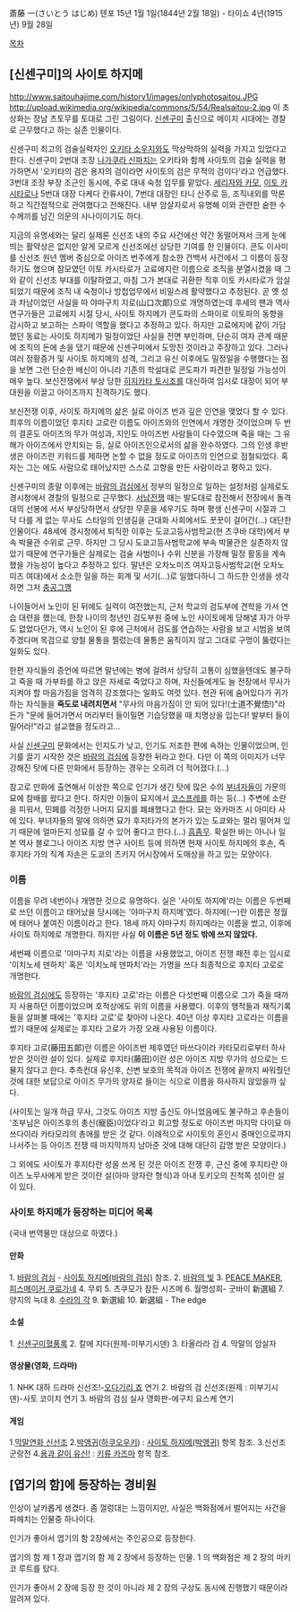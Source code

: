 斎藤 一(さいとう はじめ)
텐포 15년 1월 1일(1844년 2월 18일) - 타이쇼 4년(1915년) 9월 28일

[[목차]]
== [신센구미]의 사이토 하지메 == 
http://www.saitouhajime.com/history1/images/onlyphotosaitou.JPG
http://upload.wikimedia.org/wikipedia/commons/5/54/Realsaitou-2.jpg
이 초상화는 장남 츠토무를 토대로 그린 그림이다.
[[신센구미]] 출신으로 메이지 시대에는 경찰로 근무했다고 하는 실존 인물이다.

신센구미 최고의 검술실력자인 [[오키타 소우지]]와도 막상막하의 실력을 가지고 있었다고 한다. 신센구미 2번대 조장 [[나가쿠라 신파치]]는 오키타와 함께 사이토의 검술 실력을 평가하면서 '오키타의 검은 용자의 검이라면 사이토의 검은 무적의 검이다'라고 언급했다. 
3번대 조장 부장 조근인 동시에, 주로 대내 숙청 임무를 맡았다.
[[세리자와 카모]], [[이토 카시타로]]나 5번대 대장 다케다 칸류사이, 7번대 대장인 타니 산주로 등, 조직내외를 막론하고 직간접적으로 관여했다고 전해진다. 내부 암살자로서 유명해 이와 관련한 숱한 수수께끼를 남긴 의문의 사나이이기도 하다. 

지금의 유명세와는 달리 실제론 신선조 내의 주요 사건에선 약간 동떨어져서 크게 눈에 띄는 활약상은 없지만 알게 모르게 신선조에선 상당한 기여를 한 인물이다. 콘도 이사미를 신선조 원년 멤버 중심으로 아이즈 번주에게 참소한 건백서 사건에서 그 이름이 등장하기도 했으며 참모였던 이토 카시타로가 고료에지란 이름으로 조직을 분열시켰을 때 그와 같이 신선조 부대를 이탈하였고, 마침 그가 본대로 귀환한 직후 이토 카시타로가 암살되었기 때문에 조직 내 숙청이나 방첩업무에서 비밀스레 활약했다고 추정된다. 곧 옛 성과 차남이었던 사실을 따 야마구치 지로(山口次郞)으로 개명하였는데 후세의 팬과 역사 연구가들은 고료에지 시절 당시, 사이토 하지메가 콘도파의 스파이로 이토파의 동향을 감시하고 보고하는 스파이 역할을 했다고 추정하고 있다. 하지만 고료에지에 같이 가담했던 동료는 사이토 하지메가 밀정이었단 사실을 전면 부인하며, 단순히 여자 관계 때문에 조직의 돈에 손을 댔기 때문에 신센구미에서 도망친 것이라고 주장하고 있다. 그러나 여러 정황증거 및 사이토 하지메의 성격, 그리고 유신 이후에도 밀정일을 수행했다는 점을 보면 그런 단순한 배신이 아니라 기존의 학설대로 콘도파가 파견한 밀정일 가능성이 매우 높다. 보신전쟁에서 부상 당한 [[히지카타 토시조]]를 대신하여 임시로 대장이 되어 부대원을 이끌고 아이즈까지 진격하기도 했다.    

보신전쟁 이후, 사이토 하지메의 삶은 실로 아이즈 번과 깊은 인연을 맺었다 할 수 있다. 최후의 이름이었던 후지타 고로란 이름도 아이즈와의 인연에서 개명한 것이었으며 두 번의 결혼도 아이즈의 무가 여성과, 지인도 아이즈번 사람들이 다수였으며 죽을 때는 그 유해가 아이즈에서 안치되는 등, 실로 아이즈인으로서의 삶을 완수하였다. 그의 인생 후반생은 아이즈란 키워드를 제하면 논할 수 없을 정도로 아이즈의 인연으로 점철되었다. 혹자는 그는 에도 사람으로 태어났지만 스스로 고향을 만든 사람이라고 평하고 있다.   

신센구미의 종말 이후에는 [[바람의 검심]]에서 정부의 밀정으로 일하는 설정처럼 실제로도 경시청에서 경찰의 밀정으로 근무했다. [[서남전쟁]] 때는 발도대로 참전해서 전장에서 돌격대의 선봉에 서서 부상당하면서 상당한 무훈을 세우기도 하며 평생 신센구미 시절과 그닥 다를 게 없는 무사도 스타일의 인생길을 근대화 사회에서도 꿋꿋이 걸어간(...) 대단한 인물이다. 48세에 경시청에서 퇴직한 이후는 도쿄고등사범학교(현 츠쿠바 대학)에서 부속 박물관 수위로 근무. 하지만 그 당시 도쿄고등사범학교에 부속 박물관은 실존하지 않았기 때문에 연구가들은 실제로는 검술 사범이나 수위 신분을 가장해 밀정 활동을 계속했을 가능성이 높다고 추정하고 있다. 말년은 오차노미즈 여자고등사범학교(현 오차노미즈 여대)에서 소소한 일을 하는 회계 및 서기(...)로 일했다하니 그 하드한 인생을 생각하면 그저 [[충공그깽]] 

나이들어서 노인이 된 뒤에도 실력이 여전했는지, 근처 학교의 검도부에 견학을 가서 연습 대련을 했는데, 한창 나이의 청년인 검도부원 중에 노인 사이토에게 당해낼 자가 아무도 없었다던가, 역시 노인이 된 후에 근처에서 검도를 연습하는 사람을 보고 시범을 보여주겠다며 목검으로 양철 물통을 찔렀는데 물통은 움직이지 않고 그대로 구멍이 뚫렸다는 일화도 있다.

한편 자식들의 증언에 따르면 말년에는 병에 걸려서 상당히 고통이 심했을텐데도 불구하고 죽을 때 가부좌를 하고 앉은 자세로 죽었다고 하며, 자신들에게도 늘 전장에서 무사가 지켜야 할 마음가짐을 엄격히 강조했다는 일화도 여럿 있다. 현관 뒤에 숨어있다가 귀가하는 자식들을 '''죽도로 내려치면서''' "무사의 마음가짐이 안 되어 있다!(士道不覺悟!)"라든가 "문에 들어가면서 머리부터 들이밀면 기습당했을 때 치명상을 입는다! 발부터 들이밀어라!"라고 설교했을 정도라고...

사실 [[신센구미]] 문화에서는 인지도가 낮고, 인기도 저조한 편에 속하는 인물이었으며, 인기를 끌기 시작한 것은 [[바람의 검심]]에 등장한 뒤라고 한다. 다만 이 쪽의 이미지가 너무 강해진 탓에 다른 만화에서 등장하는 경우는 오히려 더 적어졌다.(…)

참고로 만화에 출연해서 이상한 쪽으로 인기가 생긴 탓에 많은 수의 [[부녀자]]들이 가문의 묘에 참배를 왔다고 한다. 하지만 이들이 묘지에서 [[코스프레]]를 하는 등(…) 주변에 소란을 피워서, 민폐를 걱정한 나머지 묘지를 폐쇄했다고 한다. 묘는 와카마츠 시 아미타 사에 있다. 부녀자들의 말에 의하면 묘가 후지타가의 본가가 있는 도쿄와는 멀리 떨어져 있기 때문에 얼마든지 성묘를 갈 수 있어 좋다고 한다.(…) [[흠좀무]].
확실한 바는 아니나 일본 역사 블로그나 아이즈 지방 연구 사이트 등에 의하면 현재 사이토 하지메의 후손, 즉 후지타 가의 직계 자손은 도쿄의 츠키지 어시장에서 도매상을 하고 있는 모양이다.
=== 이름 ===
이름을 무려 네번이나 개명한 것으로 유명하다. 실은 '사이토 하지메'라는 이름은 두번째로 쓰던 이름이고 태어났을 당시에는 '야마구치 하지메'였다. 하지메(一)란 이름은 정월에 태어나 붙여진 이름이라고 한다. 18세 까지 야마구치 하지메라는 이름을 썼고, 이후에 사이토 하지메로 개명한다. 하지만 사실 '''이 이름은 5년 정도 밖에 쓰지 않았다.'''

세번째 이름으로 '야마구치 지로'라는 이름을 사용했었고, 아이즈 전쟁 패전 후는 임시로 '이치노세 덴하치' 혹은 '이치노헤 덴파치'라는 가명을 쓰다 최종적으로 후지타 고로로 개명한다.

[[바람의 검심]]에도 등장하는 '후지타 고로'라는 이름은 다섯번째 이름으로 그가 죽을 때까지 사용하던 이름이었으며 호적상에도 위의 이름을 사용했다. 이후의 행적들과 재직기록들을 살펴볼 때에는 '후지타 고로'로 찾아야 나온다. 40년 이상 후지타 고로라는 이름을 썼기 때문에 실제로는 후지타 고로가 가장 오래 사용된 이름이다.

후지타 고로(藤田五郞)란 이름은 아이즈번 제후였던 마쓰다이라 카타모리로부터 하사 받은 것이란 설이 있다. 실제로 후지타(藤田)이란 성은 아이즈 지방 무가의 성으로는 드물지 않다고 한다. 추측컨대 유신후, 신변 보호의 목적과 아이즈 전쟁에 끝까지 싸워줬던 것에 대한 보답으로 아이즈 무가의 양자로 들이는 식으로 이름을 하사하지 않았을까 싶다. 

(사이토는 일개 하급 무사, 그것도 아이즈 지방 출신도 아니었음에도 불구하고 후손들이 '조부님은 아이즈후의 총신(寵臣)이었다'라고 회고할 정도로 아이즈번 마지막 다이묘 마쓰다이라 카타모리의 총애를 받은 것 같다. 이례적으로 사이토의 혼인시 중매인으로까지 나서주는 등 아이즈 전쟁 때 마지막까지 남아준 것에 대해 대단히 감명 받은 모양이다.)

그 외에도 사이토가 후지타란 성을 쓰게 된 것은 아이즈 전쟁 후, 근신 중에 후지타란 아이즈 노무사에게 받은 것이란 설(아마 양자란 형식)과 아내 토키오의 친척쪽 성이란 설이 있다. 

=== 사이토 하지메가 등장하는 미디어 목록 ===
(국내 번역물만 대상으로 하였다.)

==== 만화 ====
1. [[바람의 검심]] - [[사이토 하지메(바람의 검심)]] 참조.
2. [[바람의 빛]]
3.  [[PEACE MAKER]], [[피스메이커 쿠로가네]]
4. 무뢰
5. 츠쿠모가 잠든 시즈메 
6. 월명성희- 굿바이 新選組
7. 양지의 늑대
8. [[수라의 각]]
9. 新選組
10. 新選組 - The edge

==== 소설 ====
1. [[신센구미혈풍록]] 
2. 칼에 지다(원제-미부기시덴)
3. 타올라라 검
4. 막말의 암살자 

==== 영상물(영화, 드라마) ====
1. NHK 대하 드라마 신선조!-[[오다기리 죠]] 연기
2. 바람의 검 신선조(원제 : 미부기시덴)-사토 코이치 연기
3. 바람의 검심 실사 영화판-에구치 요스케 연기

==== 게임 ====
1.[[막말연화 신선조]]
2.[[박앵귀]]([[하쿠오우키]]) : [[사이토 하지메(박앵귀)]] 항목 참조.
3.신선조 군랑전
4.[[용과 같이 유신!]] : [[키류 카즈마]] 항목 참조.
== [엽기의 함]에 등장하는 경비원 == 
인상이 날카롭게 생겼다. 좀 껄렁대는 느낌이지만, 사실은 백화점에서 벌어지는 사건을 파헤치는 인물중 하나이다.

인기가 좋아서 엽기의 함 2장에서는 주인공으로 등장한다.

엽기의 함 제 1 장과 엽기의 함 제 2 장에서 등장하는 인물. 1 의 백화점은 제 2 장의 마키코 루트를 탔다. 

인기가 좋아서 2 장에 등장 한 것이 아니라 제 2 장의 구상도 동시에 진행했기 때문이라 알려져 있다. 
